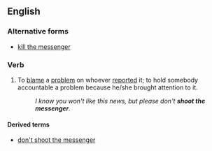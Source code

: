 ==English==

===Alternative forms===
* [[kill the messenger]]

===Verb===
{{infl|en|verb|head=to [[shoot]] the [[messenger]]}}

# {{idiomatic}} To [[blame]] a [[problem]] on whoever [[report]]ed it; to hold somebody accountable a problem because he/she brought attention to it.
#:''I know you won't like this news, but please don't '''shoot the messenger'''.''

====Derived terms====
* [[don't shoot the messenger]]